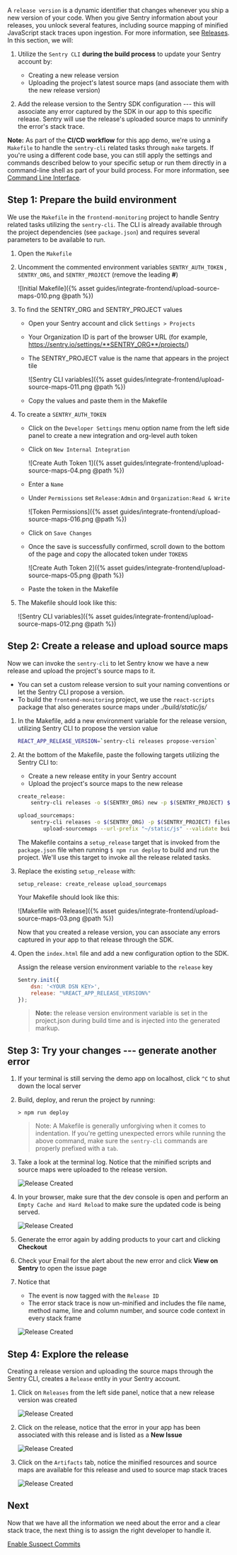 A `release version` is a dynamic identifier that changes whenever you ship a new version of your code. When you give Sentry information about your releases, you unlock several features, including source mapping of minified JavaScript stack traces upon ingestion. For more information, see [Releases](https://docs.sentry.io/workflow/releases/?platform=browser).
In this section, we will:

1. Utilize the `Sentry CLI` **during the build process** to update your Sentry account by:
    - Creating a new release version
    - Uploading the project's latest source maps (and associate them with the new release version)

2. Add the release version to the Sentry SDK configuration --- this will associate any error captured by the SDK in our app to this specific release. Sentry will use the release's uploaded source maps to unminify the error's stack trace.

**Note:** As part of the **CI/CD workflow** for this app demo, we're using a `Makefile` to handle the `sentry-cli` related tasks through `make` targets. If you're using a different code base, you can still apply the settings and commands described below to your specific setup or run them directly in a command-line shell as part of your build process. For more information, see [Command Line Interface](https://docs.sentry.io/cli/).

## Step 1: Prepare the build environment

We use the `Makefile` in the `frontend-monitoring` project to handle Sentry related tasks utilizing the `sentry-cli`. The CLI is already available through the project dependencies (see `package.json`) and requires several parameters to be available to run.

1. Open the `Makefile`

2. Uncomment the commented environment variables `SENTRY_AUTH_TOKEN` , `SENTRY_ORG`, and `SENTRY_PROJECT` (remove the leading **#**)

    ![Initial Makefile]({% asset guides/integrate-frontend/upload-source-maps-010.png @path %})

3. To find the SENTRY_ORG and SENTRY_PROJECT values
    - Open your Sentry account and click `Settings > Projects`
    - Your Organization ID is part of the browser URL (for example, https://sentry.io/settings/**SENTRY_ORG**/projects/)
    - The SENTRY_PROJECT value is the name that appears in the project tile

        ![Sentry CLI variables]({% asset guides/integrate-frontend/upload-source-maps-011.png @path %})
    - Copy the values and paste them in the Makefile

4. To create a `SENTRY_AUTH_TOKEN`
    - Click on the `Developer Settings` menu option name from the left side panel to create a new integration and org-level auth token
    - Click on `New Internal Integration`

        ![Create Auth Token 1]({% asset guides/integrate-frontend/upload-source-maps-04.png @path %})

    - Enter a `Name`
    - Under `Permissions` set `Release:Admin` and `Organization:Read & Write`

        ![Token Permissions]({% asset guides/integrate-frontend/upload-source-maps-016.png @path %})

    - Click on `Save Changes`
    - Once the save is successfully confirmed, scroll down to the bottom of the page and copy the allocated token under `TOKENS`

         ![Create Auth Token 2]({% asset guides/integrate-frontend/upload-source-maps-05.png @path %})

    - Paste the token in the Makefile

5. The Makefile should look like this:

    ![Sentry CLI variables]({% asset guides/integrate-frontend/upload-source-maps-012.png @path %})

## Step 2: Create a release and upload source maps

Now we can invoke the `sentry-cli` to let Sentry know we have a new release and upload the project's source maps to it.

- You can set a custom release version to suit your naming conventions or let the Sentry CLI propose a version.
- To build the `frontend-monitoring` project, we use the `react-scripts` package that also generates source maps under _./build/static/js/_

1. In the Makefile, add a new environment variable for the release version, utilizing Sentry CLI to propose the version value

    ```bash
    REACT_APP_RELEASE_VERSION=`sentry-cli releases propose-version`
    ```

2. At the bottom of the Makefile, paste the following targets utilizing the Sentry CLI to:
    - Create a new release entity in your Sentry account
    - Upload the project's source maps to the new release

    ```bash
    create_release:
        sentry-cli releases -o $(SENTRY_ORG) new -p $(SENTRY_PROJECT) $(REACT_APP_RELEASE_VERSION)

    upload_sourcemaps:
        sentry-cli releases -o $(SENTRY_ORG) -p $(SENTRY_PROJECT) files $(REACT_APP_RELEASE_VERSION) \
            upload-sourcemaps --url-prefix "~/static/js" --validate build/static/js
    ```

    The Makefile contains a `setup_release` target that is invoked from the `package.json` file when running  `$ npm run deploy` to build and run the project.  We'll use this target to invoke all the release related tasks.

3. Replace the existing `setup_release` with:

    ```Shell
    setup_release: create_release upload_sourcemaps
    ```

    Your Makefile should look like this:

    ![Makefile with Release]({% asset guides/integrate-frontend/upload-source-maps-03.png @path %})

    Now that you created a release version, you can associate any errors captured in your app to that release through the SDK.

4. Open the `index.html` file and add a new configuration option to the SDK. 

    Assign the release version environment variable to the `release` key

    ```JavaScript
    Sentry.init({
        dsn: '<YOUR DSN KEY>',
        release: "%REACT_APP_RELEASE_VERSION%"
    });
    ```

    > **Note:** the release version environment variable is set in the project.json during build time and is injected into the generated markup.

## Step 3: Try your changes --- generate another error

1. If your terminal is still serving the demo app on localhost, click `^C` to shut down the local server

2. Build, deploy, and rerun the project by running:

    ```Node
    > npm run deploy
    ```

    > Note: A Makefile is generally unforgiving when it comes to indentation. If you're getting unexpected errors while running the above command, make sure the `sentry-cli` commands are properly prefixed with a `tab`.

3. Take a look at the terminal log. Notice that the minified scripts and source maps were uploaded to the release version.

    ![Release Created](upload-source-maps-07.png)

4. In your browser, make sure that the dev console is open and perform an `Empty Cache and Hard Reload` to make sure the updated code is being served.

    ![Release Created](upload-source-maps-08.png)

5. Generate the error again by adding products to your cart and clicking **Checkout**

6. Check your Email for the alert about the new error and click **View on Sentry** to open the issue page

7. Notice that
    - The event is now tagged with the `Release ID`
    - The error stack trace is now un-minified and includes the file name, method name, line and column number, and source code context in every stack frame

    ![Release Created](upload-source-maps-09.png)

## Step 4: Explore the release

Creating a release version and uploading the source maps through the Sentry CLI, creates a `Release` entity in your Sentry account.

1. Click on `Releases` from the left side panel, notice that a new release version was created

    ![Release Created](upload-source-maps-013.png)

2. Click on the release, notice that the error in your app has been associated with this release and is listed as a **New Issue**

    ![Release Created](upload-source-maps-014.png)

3. Click on the `Artifacts` tab, notice the minified resources and source maps are available for this release and used to source map stack traces

    ![Release Created](upload-source-maps-015.png)

## Next

Now that we have all the information we need about the error and a clear stack trace, the next thing is to assign the right developer to handle it.

[Enable Suspect Commits](/guides/tutorials/integrate-frontend/configure-scms/)
